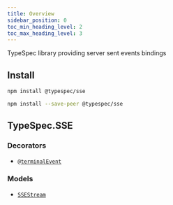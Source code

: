 ```yaml
---
title: Overview
sidebar_position: 0
toc_min_heading_level: 2
toc_max_heading_level: 3
---
```



TypeSpec library providing server sent events bindings

## Install

<Tabs>
<TabItem  label="In a spec" default>

```bash
npm install @typespec/sse
```

</TabItem>
<TabItem  label="In a library" default>

```bash
npm install --save-peer @typespec/sse
```

</TabItem>
</Tabs>

## TypeSpec.SSE

### Decorators

- [`@terminalEvent`](./decorators.md#@TypeSpec.SSE.terminalEvent)

### Models

- [`SSEStream`](./data-types.md#TypeSpec.SSE.SSEStream)
